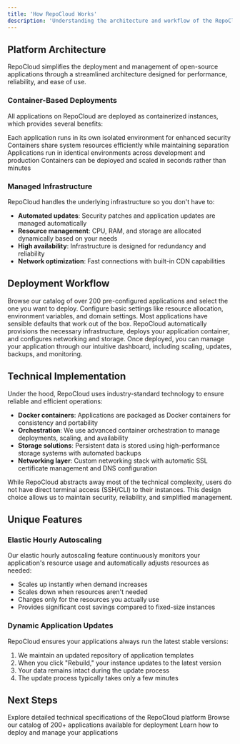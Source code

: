 ```yaml
---
title: 'How RepoCloud Works'
description: 'Understanding the architecture and workflow of the RepoCloud platform'
---
```


## Platform Architecture

RepoCloud simplifies the deployment and management of open-source applications through a streamlined architecture designed for performance, reliability, and ease of use.

### Container-Based Deployments

All applications on RepoCloud are deployed as containerized instances, which provides several benefits:

<CardGroup cols={2}>
  <Card title="Isolation" icon="shield-halved">
    Each application runs in its own isolated environment for enhanced security
  </Card>
  <Card title="Resource Efficiency" icon="leaf">
    Containers share system resources efficiently while maintaining separation
  </Card>
  <Card title="Consistent Environments" icon="clone">
    Applications run in identical environments across development and production
  </Card>
  <Card title="Fast Deployment" icon="bolt">
    Containers can be deployed and scaled in seconds rather than minutes
  </Card>
</CardGroup>

### Managed Infrastructure

RepoCloud handles the underlying infrastructure so you don't have to:

- **Automated updates**: Security patches and application updates are managed automatically
- **Resource management**: CPU, RAM, and storage are allocated dynamically based on your needs
- **High availability**: Infrastructure is designed for redundancy and reliability
- **Network optimization**: Fast connections with built-in CDN capabilities

## Deployment Workflow

<Steps>
  <Step title="Application Selection">
    Browse our catalog of over 200 pre-configured applications and select the one you want to deploy.
  </Step>
  <Step title="Configuration">
    Configure basic settings like resource allocation, environment variables, and domain settings. Most applications have sensible defaults that work out of the box.
  </Step>
  <Step title="Deployment">
    RepoCloud automatically provisions the necessary infrastructure, deploys your application container, and configures networking and storage.
  </Step>
  <Step title="Management">
    Once deployed, you can manage your application through our intuitive dashboard, including scaling, updates, backups, and monitoring.
  </Step>
</Steps>

## Technical Implementation

Under the hood, RepoCloud uses industry-standard technology to ensure reliable and efficient operations:

- **Docker containers**: Applications are packaged as Docker containers for consistency and portability
- **Orchestration**: We use advanced container orchestration to manage deployments, scaling, and availability
- **Storage solutions**: Persistent data is stored using high-performance storage systems with automated backups
- **Networking layer**: Custom networking stack with automatic SSL certificate management and DNS configuration

<Note>
  While RepoCloud abstracts away most of the technical complexity, users do not have direct terminal access (SSH/CLI) to their instances. This design choice allows us to maintain security, reliability, and simplified management.
</Note>

## Unique Features

### Elastic Hourly Autoscaling

Our elastic hourly autoscaling feature continuously monitors your application's resource usage and automatically adjusts resources as needed:

- Scales up instantly when demand increases
- Scales down when resources aren't needed
- Charges only for the resources you actually use
- Provides significant cost savings compared to fixed-size instances

### Dynamic Application Updates

RepoCloud ensures your applications always run the latest stable versions:

1. We maintain an updated repository of application templates
2. When you click "Rebuild," your instance updates to the latest version
3. Your data remains intact during the update process
4. The update process typically takes only a few minutes

## Next Steps

<CardGroup>
  <Card title="Technical Details" icon="gears" href="/platform/technical-details">
    Explore detailed technical specifications of the RepoCloud platform
  </Card>
  <Card title="Supported Applications" icon="box-archive" href="https://repocloud.io/results">
    Browse our catalog of 200+ applications available for deployment
  </Card>
  <Card title="Deployment Guide" icon="rocket" href="/user-guide/deployment-basics">
    Learn how to deploy and manage your applications
  </Card>
</CardGroup> 
